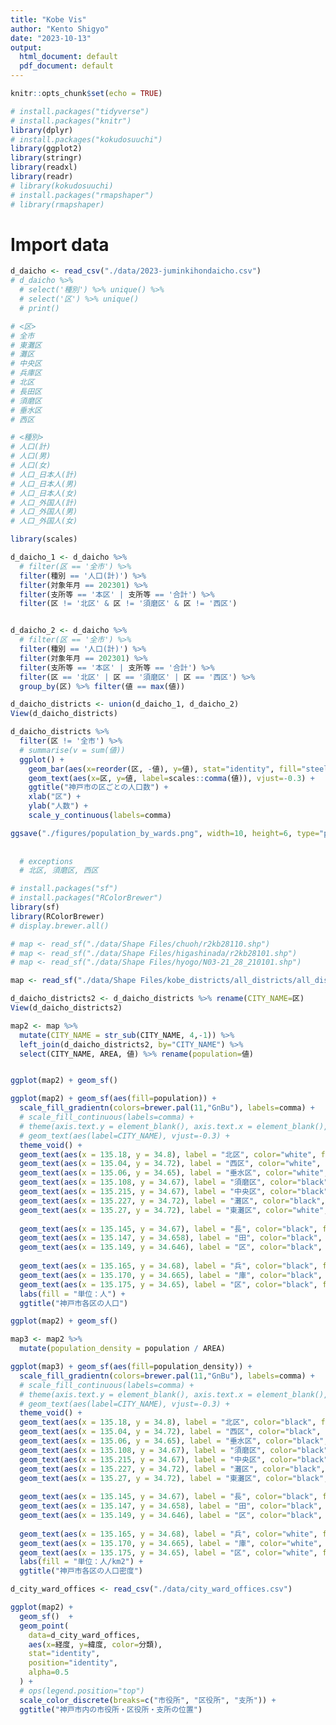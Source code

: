 ```yaml
---
title: "Kobe Vis"
author: "Kento Shigyo"
date: "2023-10-13"
output:
  html_document: default
  pdf_document: default
---
```


```r
knitr::opts_chunk$set(echo = TRUE)
```

```r
# install.packages("tidyverse")
# install.packages("knitr")
library(dplyr)
# install.packages("kokudosuuchi")
library(ggplot2)
library(stringr)
library(readxl)
library(readr)
# library(kokudosuuchi)
# install.packages("rmapshaper")
# library(rmapshaper)
```


# Import data
```r

d_daicho <- read_csv("./data/2023-juminkihondaicho.csv")
# d_daicho %>% 
  # select('種別') %>% unique() %>%
  # select('区') %>% unique() 
  # print()

# <区>
# 全市				
# 東灘区				
# 灘区				
# 中央区				
# 兵庫区				
# 北区				
# 長田区				
# 須磨区				
# 垂水区				
# 西区

# <種別>
# 人口(計)				
# 人口(男)				
# 人口(女)				
# 人口_日本人(計)				
# 人口_日本人(男)				
# 人口_日本人(女)				
# 人口_外国人(計)				
# 人口_外国人(男)				
# 人口_外国人(女)

```


```r
library(scales)

d_daicho_1 <- d_daicho %>% 
  # filter(区 == '全市') %>%
  filter(種別 == '人口(計)') %>% 
  filter(対象年月 == 202301) %>% 
  filter(支所等 == '本区' | 支所等 == '合計') %>%
  filter(区 != '北区' & 区 != '須磨区' & 区 != '西区')


d_daicho_2 <- d_daicho %>% 
  # filter(区 == '全市') %>%
  filter(種別 == '人口(計)') %>% 
  filter(対象年月 == 202301) %>% 
  filter(支所等 == '本区' | 支所等 == '合計') %>%
  filter(区 == '北区' | 区 == '須磨区' | 区 == '西区') %>% 
  group_by(区) %>% filter(値 == max(値)) 

d_daicho_districts <- union(d_daicho_1, d_daicho_2)
View(d_daicho_districts)

d_daicho_districts %>%
  filter(区 != '全市') %>% 
  # summarise(v = sum(値))
  ggplot() +
    geom_bar(aes(x=reorder(区, -値), y=値), stat="identity", fill="steelblue") +
    geom_text(aes(x=区, y=値, label=scales::comma(値)), vjust=-0.3) +
    ggtitle("神戸市の区ごとの人口数") +
    xlab("区") +
    ylab("人数") +
    scale_y_continuous(labels=comma) 

ggsave("./figures/population_by_wards.png", width=10, height=6, type="png")
    
  
  # exceptions
  # 北区, 須磨区, 西区
```


```r
# install.packages("sf")
# install.packages("RColorBrewer")
library(sf)
library(RColorBrewer)
# display.brewer.all()

# map <- read_sf("./data/Shape Files/chuoh/r2kb28110.shp")
# map <- read_sf("./data/Shape Files/higashinada/r2kb28101.shp")
# map <- read_sf("./data/Shape Files/hyogo/N03-21_28_210101.shp")

map <- read_sf("./data/Shape Files/kobe_districts/all_districts/all_districts.shp")

d_daicho_districts2 <- d_daicho_districts %>% rename(CITY_NAME=区)
View(d_daicho_districts2)

map2 <- map %>% 
  mutate(CITY_NAME = str_sub(CITY_NAME, 4,-1)) %>%
  left_join(d_daicho_districts2, by="CITY_NAME") %>% 
  select(CITY_NAME, AREA, 値) %>% rename(population=値)


ggplot(map2) + geom_sf()

ggplot(map2) + geom_sf(aes(fill=population)) +
  scale_fill_gradientn(colors=brewer.pal(11,"GnBu"), labels=comma) +
  # scale_fill_continuous(labels=comma) +
  # theme(axis.text.y = element_blank(), axis.text.x = element_blank(), axis.ticks = element_blank()) +
  # geom_text(aes(label=CITY_NAME), vjust=-0.3) +
  theme_void() +
  geom_text(aes(x = 135.18, y = 34.8), label = "北区", color="white", family = "HiraKakuProN-W3") +
  geom_text(aes(x = 135.04, y = 34.72), label = "西区", color="white", family = "HiraKakuProN-W3") +
  geom_text(aes(x = 135.06, y = 34.65), label = "垂水区", color="white", family = "HiraKakuProN-W3") +
  geom_text(aes(x = 135.108, y = 34.67), label = "須磨区", color="black", family = "HiraKakuProN-W3") +
  geom_text(aes(x = 135.215, y = 34.67), label = "中央区", color="black", family = "HiraKakuProN-W3", angle=0) +
  geom_text(aes(x = 135.227, y = 34.72), label = "灘区", color="black", family = "HiraKakuProN-W3", angle=0) +
  geom_text(aes(x = 135.27, y = 34.72), label = "東灘区", color="white", family = "HiraKakuProN-W3", angle=0) +
  
  geom_text(aes(x = 135.145, y = 34.67), label = "長", color="black", family = "HiraKakuProN-W3", angle=0) +
  geom_text(aes(x = 135.147, y = 34.658), label = "田", color="black", family = "HiraKakuProN-W3", angle=0) +
  geom_text(aes(x = 135.149, y = 34.646), label = "区", color="black", family = "HiraKakuProN-W3", angle=0) +
  
  geom_text(aes(x = 135.165, y = 34.68), label = "兵", color="black", family = "HiraKakuProN-W3", angle=0) +
  geom_text(aes(x = 135.170, y = 34.665), label = "庫", color="black", family = "HiraKakuProN-W3", angle=0) +
  geom_text(aes(x = 135.175, y = 34.65), label = "区", color="black", family = "HiraKakuProN-W3", angle=0) +
  labs(fill = "単位：人") +
  ggtitle("神戸市各区の人口")
```
```r
ggplot(map2) + geom_sf()

map3 <- map2 %>% 
  mutate(population_density = population / AREA)

ggplot(map3) + geom_sf(aes(fill=population_density)) +
  scale_fill_gradientn(colors=brewer.pal(11,"GnBu"), labels=comma) +
  # scale_fill_continuous(labels=comma) +
  # theme(axis.text.y = element_blank(), axis.text.x = element_blank(), axis.ticks = element_blank()) +
  # geom_text(aes(label=CITY_NAME), vjust=-0.3) +
  theme_void() +
  geom_text(aes(x = 135.18, y = 34.8), label = "北区", color="black", family = "HiraKakuProN-W3") +
  geom_text(aes(x = 135.04, y = 34.72), label = "西区", color="black", family = "HiraKakuProN-W3") +
  geom_text(aes(x = 135.06, y = 34.65), label = "垂水区", color="black", family = "HiraKakuProN-W3") +
  geom_text(aes(x = 135.108, y = 34.67), label = "須磨区", color="black", family = "HiraKakuProN-W3") +
  geom_text(aes(x = 135.215, y = 34.67), label = "中央区", color="black", family = "HiraKakuProN-W3", angle=0) +
  geom_text(aes(x = 135.227, y = 34.72), label = "灘区", color="black", family = "HiraKakuProN-W3", angle=0) +
  geom_text(aes(x = 135.27, y = 34.72), label = "東灘区", color="black", family = "HiraKakuProN-W3", angle=0) +
  
  geom_text(aes(x = 135.145, y = 34.67), label = "長", color="black", family = "HiraKakuProN-W3", angle=0) +
  geom_text(aes(x = 135.147, y = 34.658), label = "田", color="black", family = "HiraKakuProN-W3", angle=0) +
  geom_text(aes(x = 135.149, y = 34.646), label = "区", color="black", family = "HiraKakuProN-W3", angle=0) +
  
  geom_text(aes(x = 135.165, y = 34.68), label = "兵", color="white", family = "HiraKakuProN-W3", angle=0) +
  geom_text(aes(x = 135.170, y = 34.665), label = "庫", color="white", family = "HiraKakuProN-W3", angle=0) +
  geom_text(aes(x = 135.175, y = 34.65), label = "区", color="white", family = "HiraKakuProN-W3", angle=0) +
  labs(fill = "単位：人/km2") +
  ggtitle("神戸市各区の人口密度")


```




```r
d_city_ward_offices <- read_csv("./data/city_ward_offices.csv")

ggplot(map2) +
  geom_sf()  +
  geom_point(
    data=d_city_ward_offices,
    aes(x=経度, y=緯度, color=分類),
    stat="identity",
    position="identity",
    alpha=0.5
  ) +
  # ops(legend.position="top")
  scale_color_discrete(breaks=c("市役所", "区役所", "支所")) +
  ggtitle("神戸市内の市役所・区役所・支所の位置")


```


  
  
  
  
  